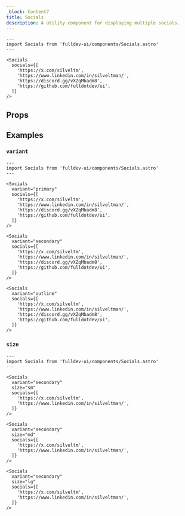 ```yaml
---
_block: Content7
title: Socials
description: A utility component for displaying multiple socials.
---
```



```astro live
---
import Socials from 'fulldev-ui/components/Socials.astro'
---

<Socials
  socials={[
    'https://x.com/silveltm',
    'https://www.linkedin.com/in/silveltman/',
    'https://discord.gg/vXZqMbadm8',
    'https://github.com/fulldotdev/ui',
  ]}
/>
```

## Props

<Props />

## Examples

### `variant`

```astro live
---
import Socials from 'fulldev-ui/components/Socials.astro'
---

<Socials
  variant="primary"
  socials={[
    'https://x.com/silveltm',
    'https://www.linkedin.com/in/silveltman/',
    'https://discord.gg/vXZqMbadm8',
    'https://github.com/fulldotdev/ui',
  ]}
/>

<Socials
  variant="secondary"
  socials={[
    'https://x.com/silveltm',
    'https://www.linkedin.com/in/silveltman/',
    'https://discord.gg/vXZqMbadm8',
    'https://github.com/fulldotdev/ui',
  ]}
/>

<Socials
  variant="outline"
  socials={[
    'https://x.com/silveltm',
    'https://www.linkedin.com/in/silveltman/',
    'https://discord.gg/vXZqMbadm8',
    'https://github.com/fulldotdev/ui',
  ]}
/>
```

### `size`

```astro live
---
import Socials from 'fulldev-ui/components/Socials.astro'
---

<Socials
  variant="secondary"
  size="sm"
  socials={[
    'https://x.com/silveltm',
    'https://www.linkedin.com/in/silveltman/',
  ]}
/>

<Socials
  variant="secondary"
  size="md"
  socials={[
    'https://x.com/silveltm',
    'https://www.linkedin.com/in/silveltman/',
  ]}
/>

<Socials
  variant="secondary"
  size="lg"
  socials={[
    'https://x.com/silveltm',
    'https://www.linkedin.com/in/silveltman/',
  ]}
/>
```
